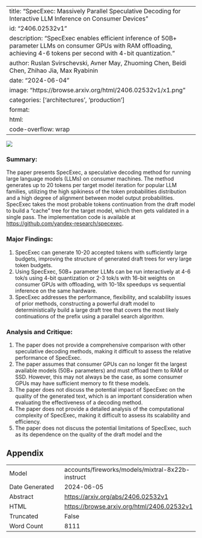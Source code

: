 
---
title: "SpecExec: Massively Parallel Speculative Decoding for Interactive LLM Inference on Consumer Devices"
id: "2406.02532v1"
description: "SpecExec enables efficient inference of 50B+ parameter LLMs on consumer GPUs with RAM offloading, achieving 4-6 tokens per second with 4-bit quantization."
author: Ruslan Svirschevski, Avner May, Zhuoming Chen, Beidi Chen, Zhihao Jia, Max Ryabinin
date: "2024-06-04"
image: "https://browse.arxiv.org/html/2406.02532v1/x1.png"
categories: ['architectures', 'production']
format:
  html:
    code-overflow: wrap
---

![](https://browse.arxiv.org/html/2406.02532v1/x1.png)

### Summary:

The paper presents SpecExec, a speculative decoding method for running large language models (LLMs) on consumer machines. The method generates up to 20 tokens per target model iteration for popular LLM families, utilizing the high spikiness of the token probabilities distribution and a high degree of alignment between model output probabilities. SpecExec takes the most probable tokens continuation from the draft model to build a "cache" tree for the target model, which then gets validated in a single pass. The implementation code is available at <https://github.com/yandex-research/specexec>.

### Major Findings:

1. SpecExec can generate 10-20 accepted tokens with sufficiently large budgets, improving the structure of generated draft trees for very large token budgets.
2. Using SpecExec, 50B+ parameter LLMs can be run interactively at 4-6 tok/s using 4-bit quantization or 2-3 tok/s with 16-bit weights on consumer GPUs with offloading, with 10-18x speedups vs sequential inference on the same hardware.
3. SpecExec addresses the performance, flexibility, and scalability issues of prior methods, constructing a powerful draft model to deterministically build a large draft tree that covers the most likely continuations of the prefix using a parallel search algorithm.

### Analysis and Critique:

1. The paper does not provide a comprehensive comparison with other speculative decoding methods, making it difficult to assess the relative performance of SpecExec.
2. The paper assumes that consumer GPUs can no longer fit the largest available models (50B+ parameters) and must offload them to RAM or SSD. However, this may not always be the case, as some consumer GPUs may have sufficient memory to fit these models.
3. The paper does not discuss the potential impact of SpecExec on the quality of the generated text, which is an important consideration when evaluating the effectiveness of a decoding method.
4. The paper does not provide a detailed analysis of the computational complexity of SpecExec, making it difficult to assess its scalability and efficiency.
5. The paper does not discuss the potential limitations of SpecExec, such as its dependence on the quality of the draft model and the

## Appendix

|          |          |
|----------|----------|
| Model     | accounts/fireworks/models/mixtral-8x22b-instruct       |
| Date Generated     | 2024-06-05       |
| Abstract | [https://arxiv.org/abs/2406.02532v1](https://arxiv.org/abs/2406.02532v1)        |
| HTML     | [https://browse.arxiv.org/html/2406.02532v1](https://browse.arxiv.org/html/2406.02532v1)       |
| Truncated       | False       |
| Word Count       | 8111       |